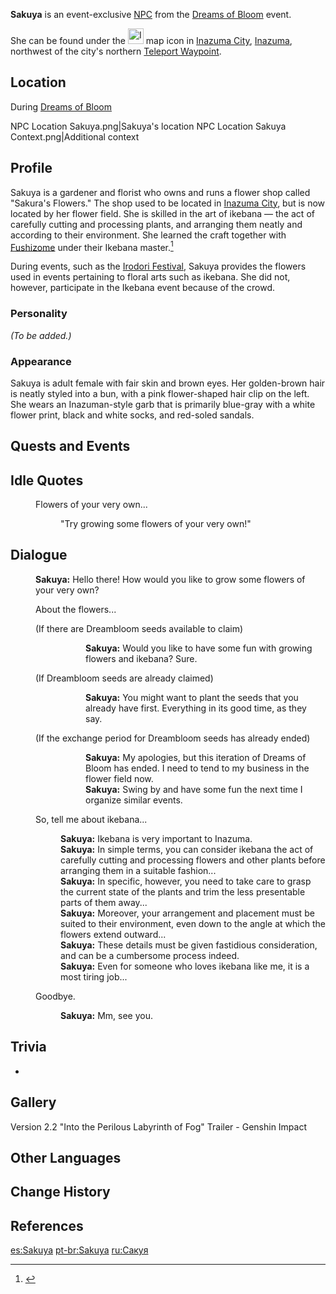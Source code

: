 {{Meta
<!-- REMOVE THIS TEMPLATE AFTER ADDING MISSING INFO -->
|missing_NPC_profile  = yes
}}
{{Character Infobox
|type             = Event NPC
|image            = NPC Sakuya.png
|realname         = 
|region           = Inazuma
|title            = Florist
}}
'''Sakuya''' is an event-exclusive [[NPC]] from the [[Dreams of Bloom]] event.

She can be found under the [[File:Icon Dialogue Flower.svg|25x25px]] map icon in [[Inazuma City]], [[Inazuma]], northwest of the city's northern [[Teleport Waypoint]].

==Location==
;During [[Dreams of Bloom]]
<gallery>
NPC Location Sakuya.png|Sakuya's location
NPC Location Sakuya Context.png|Additional context
</gallery>

==Profile==
<!-- detailed story/lore information goes here -->
Sakuya is a gardener and florist who owns and runs a flower shop called "Sakura's Flowers." The shop used to be located in [[Inazuma City]], but is now located by her flower field. She is skilled in the art of ikebana &mdash; the act of carefully cutting and processing plants, and arranging them neatly and according to their environment. She learned the craft together with [[Fushizome]] under their Ikebana master.<ref>{{Ref/NPC|Fushizome}}</ref>

During events, such as the [[Irodori Festival]], Sakuya provides the flowers used in events pertaining to floral arts such as ikebana. She did not, however, participate in the Ikebana event because of the crowd.

===Personality===
''(To be added.)''

===Appearance===
Sakuya is adult female with fair skin and brown eyes. Her golden-brown hair is neatly styled into a bun, with a pink flower-shaped hair clip on the left. She wears an Inazuman-style garb that is primarily blue-gray with a white flower print, black and white socks, and red-soled sandals.

==Quests and Events==
{{Quests and Events}}

==Idle Quotes==
{{Dialogue start}}
: {{DIcon|Idle}} Flowers of your very own...
:: {{A|VO Sakuya 01.ogg}} "Try growing some flowers of your very own!"
{{Dialogue end}}

==Dialogue==
{{Dialogue start}}
:'''Sakuya:''' Hello there! How would you like to grow some flowers of your very own?
:{{DIcon|Flower}} About the flowers...
:;(If there are Dreambloom seeds available to claim)
:::'''Sakuya:''' Would you like to have some fun with growing flowers and ikebana? Sure.
::;(Opens the Dreambloom exchange menu)
:;(If Dreambloom seeds are already claimed)
:::'''Sakuya:''' You might want to plant the seeds that you already have first. Everything in its good time, as they say.
:;(If the exchange period for Dreambloom seeds has already ended)
:::'''Sakuya:''' My apologies, but this iteration of Dreams of Bloom has ended. I need to tend to my business in the flower field now.
:::'''Sakuya:''' Swing by and have some fun the next time I organize similar events.
:{{DIcon}} So, tell me about ikebana...
::'''Sakuya:''' Ikebana is very important to Inazuma.
::'''Sakuya:''' In simple terms, you can consider ikebana the act of carefully cutting and processing flowers and other plants before arranging them in a suitable fashion...
::'''Sakuya:''' In specific, however, you need to take care to grasp the current state of the plants and trim the less presentable parts of them away...
::'''Sakuya:''' Moreover, your arrangement and placement must be suited to their environment, even down to the angle at which the flowers extend outward...
::'''Sakuya:''' These details must be given fastidious consideration, and can be a cumbersome process indeed.
::'''Sakuya:''' Even for someone who loves ikebana like me, it is a most tiring job...
:{{DIcon}} Goodbye.
::'''Sakuya:''' Mm, see you.
{{Dialogue end}}

==Trivia==
* {{Character Furnishing Mentions}}

==Gallery==
<gallery>
Version 2.2 "Into the Perilous Labyrinth of Fog" Trailer - Genshin Impact
</gallery>

==Other Languages==
{{Other Languages|default_hidden = 1
|en      = Sakuya
|zhs     = 咲耶
|zhs_rm  = Xiàoyé
|zht     = 咲耶
|zht_rm  = Xiàoyé
|ja      = 咲耶
|ja_rm   = Sakuya
|ko      = 사쿠야
|ko_rm   = Sakuya
|es      = Sakuya
|fr      = Sakuya
|ru      = Сакуя
|th      = Sakuya
|vi      = Sakuya
|de      = Sakuya
|id      = Sakuya
|pt      = Sakuya
}}

==Change History==
{{Change History|2.2}}

==References==
{{Reflist}}

[[es:Sakuya]]
[[pt-br:Sakuya]]
[[ru:Сакуя]]